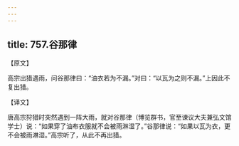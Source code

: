 ```yaml
---
---
---
```

title: 757.谷那律
---



【原文】

高宗出猎遇雨，问谷那律曰：“油衣若为不漏。”对曰：“以瓦为之则不漏。”上因此不复出猎。

【译文】

唐高宗狩猎时突然遇到一阵大雨，就对谷那律（博览群书，官至谏议大夫兼弘文馆学士）说：“如果穿了油布衣服就不会被雨淋湿了。”谷那律说：“如果以瓦为衣，更不会被雨淋湿。”高宗听了，从此不再出猎。